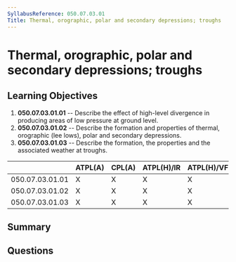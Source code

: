```yaml
---
SyllabusReference: 050.07.03.01
Title: Thermal, orographic, polar and secondary depressions; troughs
---
```


# Thermal, orographic, polar and secondary depressions; troughs

## Learning Objectives

1.  **050.07.03.01.01** -- Describe the effect of high-level divergence in
    producing areas of low pressure at ground level.
2.  **050.07.03.01.02** -- Describe the formation and properties of thermal,
    orographic (lee lows), polar and secondary depressions.
3.  **050.07.03.01.03** -- Describe the formation, the properties and the
    associated weather at troughs.

|                 | ATPL(A) | CPL(A) | ATPL(H)/IR | ATPL(H)/VFR | CPL(H) | IR | CBIR(A) |
| --------------- | ------- | ------ | ---------- | ----------- | ------ | -- | ------- |
| 050.07.03.01.01 | X       | X      | X          | X           | X      | X  | X       |
| 050.07.03.01.02 | X       | X      | X          | X           | X      | X  | X       |
| 050.07.03.01.03 | X       | X      | X          | X           | X      | X  | X       |

## Summary

## Questions
